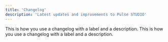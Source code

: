 ```yaml
---
title: 'Changelog'
description: 'Latest updates and improvements to Pulse STUDIO'
---
```


<Update label="2024-10-12" description="v0.1.1">
  This is how you use a changelog with a label 
  and a description.
</Update>

<Update label="2024-10-11" description="v0.1.0">
  This is how you use a changelog with a label 
  and a description.
</Update>